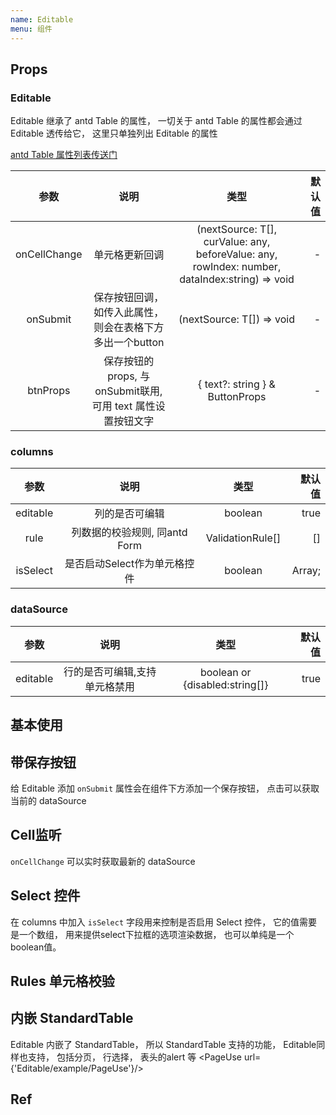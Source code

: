 ```yaml
---
name: Editable
menu: 组件
---
```




## Props

### Editable
Editable 继承了 antd Table 的属性， 一切关于 antd Table 的属性都会通过 Editable 透传给它， 这里只单独列出 Editable 的属性

[antd Table 属性列表传送门](https://ant.design/components/table-cn/#API)

| 参数 | 说明 | 类型 | 默认值 |
|:------------:|:-----------------------------------------------------------:|:----------------------------------------------------------:|-------:|
| onCellChange | 单元格更新回调 | (nextSource: T[], curValue: any, beforeValue: any, rowIndex: number, dataIndex:string) => void | - |
| onSubmit | 保存按钮回调，如传入此属性，则会在表格下方多出一个button | (nextSource: T[]) => void | - |
| btnProps | 保存按钮的props, 与onSubmit联用, 可用 text 属性设置按钮文字 | { text?: string } & ButtonProps | - |

### columns

| 参数 | 说明 | 类型 | 默认值 |
|:--------:|:-------------------------------------------------------------------------------------------------:|:----------------:|-------:|
| editable | 列的是否可编辑 | boolean | true |
| rule | 列数据的校验规则, 同antd Form | ValidationRule[] | [] |
| isSelect | 是否启动Select作为单元格控件 | boolean | Array; | false |

### dataSource

| 参数 | 说明 | 类型 | 默认值 |
|:--------:|:-------------------------------------------------------------------------------------------------:|:----------------:|-------:|
| editable | 行的是否可编辑,支持单元格禁用 | boolean or {disabled:string[]} | true |

## 基本使用 

<Playground >
    <BaseUse url={'Editable/example/BaseUse'}/>
</Playground>

## 带保存按钮

给 Editable 添加 `onSubmit` 属性会在组件下方添加一个保存按钮， 点击可以获取当前的 dataSource 

<Playground>
    <WithSubmit url={'Editable/example/WithSubmit'}/>
</Playground>

## Cell监听

`onCellChange` 可以实时获取最新的 dataSource 

<Playground>
    <WithCellChange url={'Editable/example/WithCellChange'}/>
</Playground>

## Select 控件

在 columns 中加入 `isSelect` 字段用来控制是否启用 Select 控件， 它的值需要是一个数组， 用来提供select下拉框的选项渲染数据， 也可以单纯是一个boolean值。 

<Playground>
    <UseSelect url={'Editable/example/UseSelect'}/>
</Playground>

## Rules 单元格校验

<Playground>
    <RuleUse url={'Editable/example/RuleUse'}/>
</Playground>

## 内嵌 StandardTable

Editable 内嵌了 StandardTable， 所以 StandardTable 支持的功能， Editable同样也支持， 包括分页， 行选择， 表头的alert 等
<Playground>
    <PageUse url={'Editable/example/PageUse'}/>
</Playground>

## Ref

<Playground>
    <RefUse url={'Editable/example/RefUse'}/>
</Playground>
